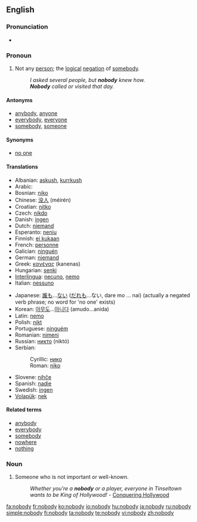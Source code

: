 ==English==

===Pronunciation===
* {{audio|en-us-nobody.ogg|Audio (US)}}

===Pronoun===
{{en-pron}}

# Not any [[person]]; the [[logical]] [[negation]] of [[somebody]].
#: ''I asked several people, but '''nobody''' knew how.''
#: '''''Nobody''' called or visited that day.''

====Antonyms====
* [[anybody]], [[anyone]]
* [[everybody]], [[everyone]]
* [[somebody]], [[someone]]

====Synonyms====
* [[no one]]

====Translations====
{{trans-top|not any person; the logical negation of somebody}}
* Albanian: [[askush]], [[kurrkush]]
* Arabic: {{Arab|[[لا احد]]}} {{IPAchar|(lā ’āħad)}}
* Bosnian: [[niko#Bosnian|niko]]
* Chinese: [[没人]] (méirén)
* Croatian: [[nitko#Croatian|nitko]]
* Czech: [[nikdo]]
* Danish: [[ingen]]
* Dutch: [[niemand]]
* Esperanto: [[neniu]]
* Finnish: [[ei kukaan]]
* French: [[personne]]
* Galician: [[ninguén]]
* German: [[niemand]]
* Greek: [[κανένας]] (kanenas)
* Hungarian: [[senki]]
* [[Interlingua]]: [[necuno]], [[nemo]]
* Italian: [[nessuno]]
{{trans-mid}}
* Japanese: [[誰も]]...[[ない]] ([[だれも]]...ない, dare mo ... nai) (actually a negated verb phrase; no word for 'no one' exists)
* Korean: [[아무도]]...[[아니다]] (amudo...anida)
* Latin: [[nemo]]
* Polish: [[nikt]]
* Portuguese: [[ninguém]]
* Romanian: [[nimeni]]
* Russian: [[никто]] (niktó)
* Serbian:
*: Cyrillic: [[нико#Serbian|нико]]
*: Roman: [[niko#Serbian|niko]]
* Slovene: [[nihče]]
* Spanish: [[nadie]]
* Swedish: [[ingen]]
* [[Volapük]]: [[nek]]
{{trans-bottom}}

====Related terms====
* [[anybody]]
* [[everybody]]
* [[somebody]]
* [[nowhere]]
* [[nothing]]

===Noun===
{{en-noun|nobodies}}

# Someone who is not important or well-known.
#: ''Whether you're a '''nobody''' or a player, everyone in Tinseltown wants to be King of Hollywood!'' - [http://www.conqueringhollywood.com/ Conquering Hollywood]

[[fa:nobody]]
[[fr:nobody]]
[[ko:nobody]]
[[io:nobody]]
[[hu:nobody]]
[[ja:nobody]]
[[ru:nobody]]
[[simple:nobody]]
[[fi:nobody]]
[[ta:nobody]]
[[te:nobody]]
[[vi:nobody]]
[[zh:nobody]]